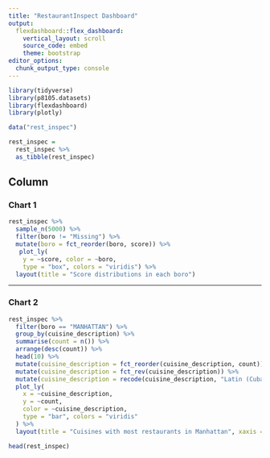 ```yaml
---
title: "RestaurantInspect Dashboard"
output: 
  flexdashboard::flex_dashboard:
    vertical_layout: scroll
    source_code: embed
    theme: bootstrap
editor_options: 
  chunk_output_type: console
---
```


```r
library(tidyverse)
library(p8105.datasets)
library(flexdashboard)
library(plotly)
```


```r
data("rest_inspec")

rest_inspec = 
  rest_inspec %>% 
  as_tibble(rest_inspec)
```

Column {data-width=650}
-------------------------------------------------------------------------------

### Chart 1

```r
rest_inspec %>%
  sample_n(5000) %>%
  filter(boro != "Missing") %>%
  mutate(boro = fct_reorder(boro, score)) %>%
   plot_ly(
    y = ~score, color = ~boro,
    type = "box", colors = "viridis") %>%
  layout(title = "Score distributions in each boro")

```

---------------------------------------------------------

### Chart 2

```r
rest_inspec %>%
  filter(boro == "MANHATTAN") %>%
  group_by(cuisine_description) %>%
  summarise(count = n()) %>%
  arrange(desc(count)) %>%
  head(10) %>%
  mutate(cuisine_description = fct_reorder(cuisine_description, count)) %>%
  mutate(cuisine_description = fct_rev(cuisine_description)) %>%
  mutate(cuisine_description = recode(cuisine_description, "Latin (Cuban, Dominican, Puerto Rican, South & Central American)" = "Latin")) %>%
  plot_ly(
    x = ~cuisine_description,
    y = ~count,
    color = ~cuisine_description,
    type = "bar", colors = "viridis"
  ) %>%
  layout(title = "Cuisines with most restaurants in Manhattan", xaxis = list(title = "Cuisine"))
```

```r
head(rest_inspec)
```


